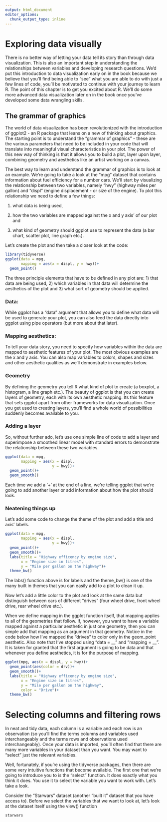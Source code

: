 ```yaml
---
output: html_document
editor_options: 
  chunk_output_type: inline
---
```


# Exploring data visually

There is no better way of letting your data tell its story than through data visualization. This is also an important step in understanding the relationships between variables and developing research questions. We'd put this introduction to data visualization early on in the book because we believe that you'll find being able to "see" what you are able to do with just a few lines of code, you'll be motivated to continue with your journey to learn R. The point of this chapter is to get you excited about R. We'll do some more advanced data visualization later on in the book once you've developed some data wrangling skills.

## The grammar of graphics

The world of data visualization has been revolutionized with the introduction of ggplot2 - an R package that leans on a new of thinking about graphics. The starting point is to understand the "grammar of graphics" - these are the various parameters that need to be included in your code that will translate into meaningful visual characteristics in your plot. The power of this new way of thinking is that it allows you to build a plot, layer upon layer, combining geometry and aesthetics like an artist working on a canvas.

The best way to learn and understand the grammar of graphics is to look at an example. We're going to take a look at the "mpg" dataset that contains information about fuel efficiency for a number cars. We'll start by visualizing the relationship between two variables, namely "hwy" (highway miles per gallon) and "displ" (engine displacement - or size of the engine). To plot this relationship we need to define a few things:

1.  what data is being used,

2.  how the two variables are mapped against the x and y axis' of our plot and

3.  what kind of geometry should ggplot use to represent the data (a bar chart, scatter plot, line graph etc.).

Let's create the plot and then take a closer look at the code:

```r
library(tidyverse)
ggplot(data = mpg,
       mapping = aes(x = displ, y = hwy))+
  geom_point()
```

The three principle elements that have to be defined in any plot are: 1) that data are being used, 2) which variables in that data will determine the aesthetics of the plot and 3) what sort of geometry should be applied.

### **Data:**

While ggplot has a "data" argument that allows you to define what data will be used to generate your plot, you can also feed the data directly into ggplot using pipe operators (but more about that later).

### Mapping aesthetics:

To tell your data story, you need to specify how variables within the data are mapped to aesthetic features of your plot. The most obvious examples are the x and y axis. You can also map variables to colors, shapes and sizes and other aesthetic qualities as we'll demonstrate in examples below.

### Geometry

By defining the geometry you tell R what kind of plot to create (a boxplot, a histogram, a line graph etc.). The beauty of ggplot is that you can create layers of geometry, each with its own aesthetic mapping. Its this feature that sets ggplot apart from other frameworks for data visualization. Once you get used to creating layers, you'll find a whole world of possibilities suddenly becomes available to you.

### Adding a layer 

So, without further ado, let's use one simple line of code to add a layer and superimpose a smoothed linear model with standard errors to demonstrate the relationship between these two variables.

```r
ggplot(data = mpg,
       mapping = aes(x = displ, 
                     y = hwy))+
  geom_point()+
  geom_smooth()
```

Each time we add a '+' at the end of a line, we're telling ggplot that we're going to add another layer or add information about how the plot should look.

### Neatening things up

Let's add some code to change the theme of the plot and add a title and axis' labels.

```r
ggplot(data = mpg,
       mapping = aes(x = displ, 
                     y = hwy))+
  geom_point()+
  geom_smooth()+
  labs(title = "Highway efficency by engine size",
       x = "Engine size in litres", 
       y = "Mile per gallon on the highway")+
  theme_bw()
```

The labs() function above is for labels and the theme_bw() is one of the many built in themes that you can easily add to a plot to clean it up.

Now let's add a little color to the plot and look at the same data but distinguish between cars of different "drives" (four wheel drive, front wheel drive, rear wheel drive etc.).

When we define mapping in the ggplot function itself, that mapping applies to all of the geometries that follow. If, however, you want to have a variable mapped against a particular aesthetic in just one geometry, then you can simple add that mapping as an argument in that geometry. Notice in the code below how I've mapped the "drives" to color only in the geom_point aesthetic. Also note that I've stopped using "data = \_\_" and "mapping = \_\_". It is taken for granted that the first argument is going to be data and that whenever you define aesthetics, it is for the purpose of mapping.

```r
ggplot(mpg, aes(x = displ, y = hwy))+
  geom_point(aes(color = drv))+
  geom_smooth()+
  labs(title = "Highway efficency by engine size",
       x = "Engine size in litres", 
       y = "Mile per gallon on the highway",
       color = "Drive")+
  theme_bw()
```

# Selecting columns and filtering rows

In neat and tidy data, each column is a variable and each row is an observation (so you'll find the terms columns and variables used interchangeably and the terms rows and observations used interchangeably). Once your data is imported, you'll often find that there are many more variables in your dataset than you want. You may want to "select" just the relevant variables.

Well, fortunately, if you're using the tidyverse packages, then there are some very intuitive functions that become available. The first one that we're going to introduce you to is the "select" function. It does exactly what you think it does. You use it to select the variable you want to work with. Let's take a look.

Consider the "Starwars" dataset (another "built it" dataset that you have access to). Before we select the variables that we want to look at, let's look at the dataset itself using the view() function

```r
starwars
```

